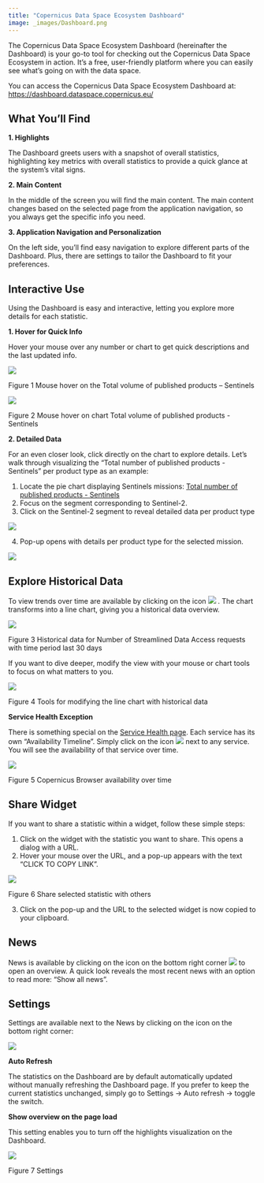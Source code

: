 ```yaml
---
title: "Copernicus Data Space Ecosystem Dashboard"
image: _images/Dashboard.png
---
```



The Copernicus Data Space Ecosystem Dashboard (hereinafter the Dashboard) is your go-to tool for checking out the Copernicus Data Space Ecosystem in action. It's a free, user-friendly platform where you can easily see what’s going on with the data space.

You can access the Copernicus Data Space Ecosystem Dashboard at:
[https://dashboard.dataspace.copernicus.eu/](https://dashboard.dataspace.copernicus.eu/){target="_blank"}

## What You'll Find

**1. Highlights**

The Dashboard greets users with a snapshot of overall statistics, highlighting key metrics with overall statistics to provide a quick glance at the system’s vital signs.

**2. Main Content**

In the middle of the screen you will find the main content. The main content changes based on the selected page from the application navigation, so you always get the specific info you need.

**3. Application Navigation and Personalization**

On the left side, you'll find easy navigation to explore different parts of the Dashboard. Plus, there are settings to tailor the Dashboard to fit your preferences. 

## Interactive Use

Using the Dashboard is easy and interactive, letting you explore more details for each statistic.

**1. Hover for Quick Info**

Hover your mouse over any number or chart to get quick descriptions and the last updated info.

![](_images/Dashboard_Figure1.png)

Figure 1 Mouse hover on the Total volume of published products – Sentinels

![](_images/Dashboard_Figure2.png)

Figure 2 Mouse hover on chart Total volume of published products - Sentinels

**2. Detailed Data**

For an even closer look, click directly on the chart to explore details. Let’s walk through visualizing the “Total number of published products - Sentinels” per product type as an example:

1.	Locate the pie chart displaying Sentinels missions: [Total number of published products - Sentinels](https://dashboard.dataspace.copernicus.eu/#/?link=eyJpZCI6ImRwX3RvdGFsX251bV9wcm9kX3B1Ymxpc2hlZC1zZW50aW5lbHMiLCJhY3RpdmVQZXJpb2QiOiIzMGQifQ==){target="_blank"}
2.	Focus on the segment corresponding to Sentinel-2.
3.	Click on the Sentinel-2 segment to reveal detailed data per product type

![](_images/Dashboard_PieChart.png)

4.	Pop-up opens with details per product type for the selected mission.

![](_images/Dashboard_BarChart.png)

## Explore Historical Data

To view trends over time are available by clicking on the icon 
![](_images/Dashboard_Line.png) . The chart transforms into a line chart, giving you a historical data overview.

![](_images/Dashboard_Figure3.png)

Figure 3 Historical data for Number of Streamlined Data Access requests with time period last 30 days

If you want to dive deeper, modify the view with your mouse or chart tools to focus on what matters to you.

![](_images/Dashboard_Figure4.png)

Figure 4 Tools for modifying the line chart with historical data


**Service Health Exception**

There is something special on the [Service Health page](https://dashboard.dataspace.copernicus.eu/#/service-health){target="_blank"}. Each service has its own “Availability Timeline”. Simply click on the icon ![](_images/Dashboard_Clock.png) next to any service. You will see the availability of that service over time.

![](_images/Dashboard_Figure5.png)

Figure 5 Copernicus Browser availability over time

## Share Widget

If you want to share a statistic within a widget, follow these simple steps:

1.	Click on the widget with the statistic you want to share. This opens a dialog with a URL.
2.	Hover your mouse over the URL, and a pop-up appears with the text “CLICK TO COPY LINK”.

![](_images/Dashboard_Figure6.png)
 
Figure 6 Share selected statistic with others

3.	Click on the pop-up and the URL to the selected widget is now copied to your clipboard.

## News

News is available by clicking on the icon on the bottom right corner ![](_images/Dashboard_Speaker.png)  to open an overview. A quick look reveals the most recent news with an option to read more: “Show all news”.

## Settings

Settings are available next to the News by clicking on the icon on the bottom right corner:

![](_images/Dashboard_Settings.png) 

**Auto Refresh**

The statistics on the Dashboard are by default automatically updated without manually refreshing the Dashboard page.
If you prefer to keep the current statistics unchanged, simply go to Settings → Auto refresh → toggle the switch.

**Show overview on the page load**

This setting enables you to turn off the highlights visualization on the Dashboard.

![](_images/Dashboard_Figure7.png)

Figure 7 Settings
